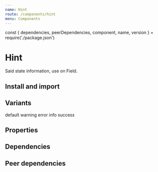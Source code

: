 ```yaml
---
name: Hint
route: /components/hint
menu: Components
---
```


const { dependencies, peerDependencies, component, name, version } = require('./package.json')

# Hint

<TagVersion version={version} name={name} />

Said state information, use on Field.

## Install and import

<Usage component={component} name={name} peerDependencies={peerDependencies} />

## Variants

<Playground>
  <Hint>default</Hint>
  <Hint variant="warning">warning</Hint>
  <Hint variant="error">error</Hint>
  <Hint variant="info">info</Hint>
  <Hint variant="success">success</Hint>
</Playground>

## Properties

<Props of={Hint} />

## Dependencies

<Dependencies dependencies={dependencies} />

## Peer dependencies

<Dependencies dependencies={peerDependencies} />

